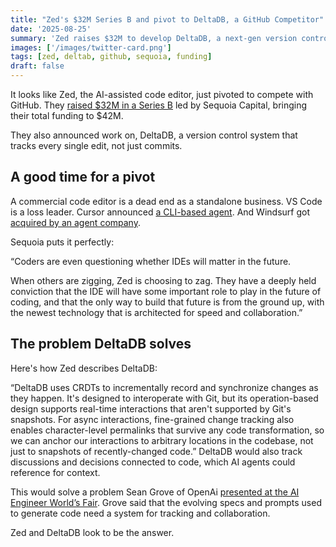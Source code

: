 ```yaml
---
title: "Zed's $32M Series B and pivot to DeltaDB, a GitHub Competitor"
date: '2025-08-25'
summary: 'Zed raises $32M to develop DeltaDB, a next-gen version control system designed for real-time collaboration and AI integration.'
images: ['/images/twitter-card.png']
tags: [zed, deltab, github, sequoia, funding]
draft: false
---
```


It looks like Zed, the AI-assisted code editor, just pivoted to compete with GitHub. They [raised \$32M in a Series B](https://zed.dev/blog/sequoia-backs-zed) led by Sequoia Capital, bringing their total funding to $42M.

They also announced work on, DeltaDB, a version control system that tracks every single edit, not just commits.

## A good time for a pivot

A commercial code editor is a dead end as a standalone business. VS Code is a loss leader. Cursor announced [a CLI-based agent](https://forum.cursor.com/t/cursor-cli-beta-available-now/126964). And Windsurf got [acquired by an agent company](https://windsurf.com/blog/windsurfs-next-chapter).

Sequoia puts it perfectly:

“Coders are even questioning whether IDEs will matter in the future.

When others are zigging, Zed is choosing to zag. They have a deeply held conviction that the IDE will have some important role to play in the future of coding, and that the only way to build that future is from the ground up, with the newest technology that is architected for speed and collaboration.”

## The problem DeltaDB solves

Here's how Zed describes DeltaDB:

“DeltaDB uses CRDTs to incrementally record and synchronize changes as they happen. It's designed to interoperate with Git, but its operation-based design supports real-time interactions that aren't supported by Git's snapshots. For async interactions, fine-grained change tracking also enables character-level permalinks that survive any code transformation, so we can anchor our interactions to arbitrary locations in the codebase, not just to snapshots of recently-changed code.”
DeltaDB would also track discussions and decisions connected to code, which AI agents could reference for context.

This would solve a problem Sean Grove of OpenAi [presented at the AI Engineer World’s Fair](https://www.youtube.com/watch?v=8rABwKRsec4). Grove said that the evolving specs and prompts used to generate code need a system for tracking and collaboration.

Zed and DeltaDB look to be the answer.
